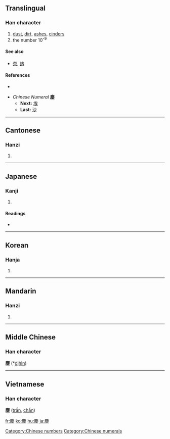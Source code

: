 {{also|尘}}
==Translingual==

===Han character===
{{Han char|rn=32|rad=土|as=11|sn=14|four=0021<sub>4</sub>|canj=戈心土 (IPG)}}

# [[dust]], [[dirt]], [[ashes]], [[cinders]]
# the number 10<sup>-9</sup>

====See also====
* [[奈]], [[纳]]

====References====
* {{Han ref|kx=0236.380|dkj=05388|dj=0475.040|hdz=10482.030|uh=5875|ud=22645|bh=B9D0|bd=47568}}

* ''Chinese Numeral'' '''塵'''
** '''Next:''' [[埃]]
** '''Last:''' [[沙]]

[[Category:Chinese numbers]]
[[Category:Chinese numerals]]

----

==Cantonese==

===Hanzi===
{{yue-hanzi|jyut=|y=chan4|sim=尘}}

# {{defn|Cantonese}}

----

==Japanese==

===Kanji===
{{ja-kanji|grade=|rs=土11}}

# {{defn|Japanese}}

====Readings====
* {{ja-readings|on=[[じん]] (jin)|kun=[[ちり]] (chiri)}}

----

==Korean==

===Hanja===
{{ko-hanja|hangeul=진|rv=jin|mr=chin}}

# {{defn|Korean}}

----

==Mandarin==

===Hanzi===
{{cmn-hanzi|sim=尘|pin=[[chén]] ([[chen2]])|wg=ch'en<sup>2</sup>}}

# {{defn|Mandarin}}

----

==Middle Chinese==
===Han character===
'''塵''' (*[[djhin]])<!--note: asterisk indicates that this character appears more than four times in the Tang Dynasty corpus of literature-->

----

==Vietnamese==
===Han character===
'''塵''' ([[trần]], [[chần]])

[[fr:塵]]
[[ko:塵]]
[[hu:塵]]
[[ja:塵]]